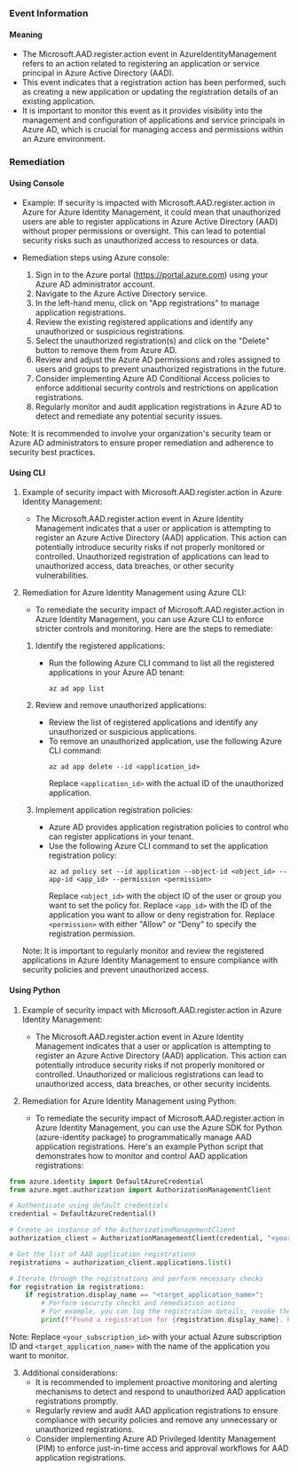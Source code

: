 
### Event Information

#### Meaning

- The Microsoft.AAD.register.action event in AzureIdentityManagement refers to an action related to registering an application or service principal in Azure Active Directory (AAD).
- This event indicates that a registration action has been performed, such as creating a new application or updating the registration details of an existing application.
- It is important to monitor this event as it provides visibility into the management and configuration of applications and service principals in Azure AD, which is crucial for managing access and permissions within an Azure environment.

### Remediation

#### Using Console

- Example: If security is impacted with Microsoft.AAD.register.action in Azure for Azure Identity Management, it could mean that unauthorized users are able to register applications in Azure Active Directory (AAD) without proper permissions or oversight. This can lead to potential security risks such as unauthorized access to resources or data.

- Remediation steps using Azure console:
  1. Sign in to the Azure portal (https://portal.azure.com) using your Azure AD administrator account.
  2. Navigate to the Azure Active Directory service.
  3. In the left-hand menu, click on "App registrations" to manage application registrations.
  4. Review the existing registered applications and identify any unauthorized or suspicious registrations.
  5. Select the unauthorized registration(s) and click on the "Delete" button to remove them from Azure AD.
  6. Review and adjust the Azure AD permissions and roles assigned to users and groups to prevent unauthorized registrations in the future.
  7. Consider implementing Azure AD Conditional Access policies to enforce additional security controls and restrictions on application registrations.
  8. Regularly monitor and audit application registrations in Azure AD to detect and remediate any potential security issues.

Note: It is recommended to involve your organization's security team or Azure AD administrators to ensure proper remediation and adherence to security best practices.

#### Using CLI

1. Example of security impact with Microsoft.AAD.register.action in Azure Identity Management:
   - The Microsoft.AAD.register.action event in Azure Identity Management indicates that a user or application is attempting to register an Azure Active Directory (AAD) application. This action can potentially introduce security risks if not properly monitored or controlled. Unauthorized registration of applications can lead to unauthorized access, data breaches, or other security vulnerabilities.

2. Remediation for Azure Identity Management using Azure CLI:
   - To remediate the security impact of Microsoft.AAD.register.action in Azure Identity Management, you can use Azure CLI to enforce stricter controls and monitoring. Here are the steps to remediate:

   1. Identify the registered applications:
      - Run the following Azure CLI command to list all the registered applications in your Azure AD tenant:
        ```
        az ad app list
        ```

   2. Review and remove unauthorized applications:
      - Review the list of registered applications and identify any unauthorized or suspicious applications.
      - To remove an unauthorized application, use the following Azure CLI command:
        ```
        az ad app delete --id <application_id>
        ```
        Replace `<application_id>` with the actual ID of the unauthorized application.

   3. Implement application registration policies:
      - Azure AD provides application registration policies to control who can register applications in your tenant.
      - Use the following Azure CLI command to set the application registration policy:
        ```
        az ad policy set --id application --object-id <object_id> --app-id <app_id> --permission <permission>
        ```
        Replace `<object_id>` with the object ID of the user or group you want to set the policy for.
        Replace `<app_id>` with the ID of the application you want to allow or deny registration for.
        Replace `<permission>` with either "Allow" or "Deny" to specify the registration permission.

   Note: It is important to regularly monitor and review the registered applications in Azure Identity Management to ensure compliance with security policies and prevent unauthorized access.

#### Using Python

1. Example of security impact with Microsoft.AAD.register.action in Azure Identity Management:
   - The Microsoft.AAD.register.action event in Azure Identity Management indicates that a user or application is attempting to register an Azure Active Directory (AAD) application. This action can potentially introduce security risks if not properly monitored or controlled. Unauthorized or malicious registrations can lead to unauthorized access, data breaches, or other security incidents.

2. Remediation for Azure Identity Management using Python:
   - To remediate the security impact of Microsoft.AAD.register.action in Azure Identity Management, you can use the Azure SDK for Python (azure-identity package) to programmatically manage AAD application registrations. Here's an example Python script that demonstrates how to monitor and control AAD application registrations:

```python
from azure.identity import DefaultAzureCredential
from azure.mgmt.authorization import AuthorizationManagementClient

# Authenticate using default credentials
credential = DefaultAzureCredential()

# Create an instance of the AuthorizationManagementClient
authorization_client = AuthorizationManagementClient(credential, "<your_subscription_id>")

# Get the list of AAD application registrations
registrations = authorization_client.applications.list()

# Iterate through the registrations and perform necessary checks
for registration in registrations:
    if registration.display_name == "<target_application_name>":
        # Perform security checks and remediation actions
        # For example, you can log the registration details, revoke the registration, or notify the appropriate stakeholders.
        print(f"Found a registration for {registration.display_name}. Performing security checks...")

```

Note: Replace `<your_subscription_id>` with your actual Azure subscription ID and `<target_application_name>` with the name of the application you want to monitor.

3. Additional considerations:
   - It is recommended to implement proactive monitoring and alerting mechanisms to detect and respond to unauthorized AAD application registrations promptly.
   - Regularly review and audit AAD application registrations to ensure compliance with security policies and remove any unnecessary or unauthorized registrations.
   - Consider implementing Azure AD Privileged Identity Management (PIM) to enforce just-in-time access and approval workflows for AAD application registrations.

